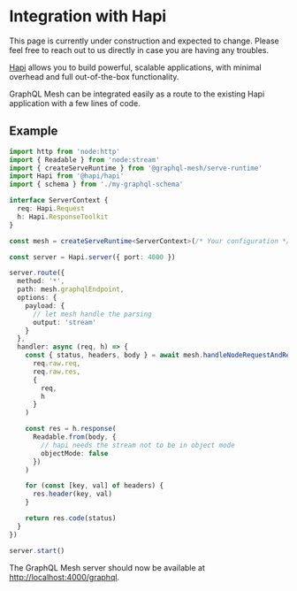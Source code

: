 
# Integration with Hapi

<Callout>
  This page is currently under construction and expected to change. Please feel free to reach out to
  us directly in case you are having any troubles.
</Callout>

[Hapi](https://hapi.dev) allows you to build powerful, scalable applications, with minimal overhead
and full out-of-the-box functionality.

GraphQL Mesh can be integrated easily as a route to the existing Hapi application with a few lines
of code.

## Example

```ts
import http from 'node:http'
import { Readable } from 'node:stream'
import { createServeRuntime } from '@graphql-mesh/serve-runtime'
import Hapi from '@hapi/hapi'
import { schema } from './my-graphql-schema'

interface ServerContext {
  req: Hapi.Request
  h: Hapi.ResponseToolkit
}

const mesh = createServeRuntime<ServerContext>(/* Your configuration */)

const server = Hapi.server({ port: 4000 })

server.route({
  method: '*',
  path: mesh.graphqlEndpoint,
  options: {
    payload: {
      // let mesh handle the parsing
      output: 'stream'
    }
  },
  handler: async (req, h) => {
    const { status, headers, body } = await mesh.handleNodeRequestAndResponse(
      req.raw.req,
      req.raw.res,
      {
        req,
        h
      }
    )

    const res = h.response(
      Readable.from(body, {
        // hapi needs the stream not to be in object mode
        objectMode: false
      })
    )

    for (const [key, val] of headers) {
      res.header(key, val)
    }

    return res.code(status)
  }
})

server.start()
```

The GraphQL Mesh server should now be available at
[http://localhost:4000/graphql](http://localhost:4000/graphql).
